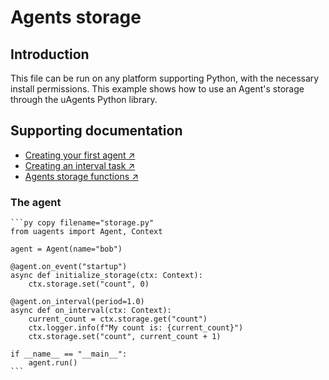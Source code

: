 # Agents storage

## Introduction

This file can be run on any platform supporting Python, with the necessary install permissions. This example shows how to use an Agent's storage through the uAgents Python library.

## Supporting documentation

- [Creating your first agent ↗️](/guides/agents/create-a-uagent)
- [Creating an interval task ↗️](/guides/agents/interval-task)
- [Agents storage functions ↗️](/guides/agents/intermediate/storage-function)

### The agent

    ```py copy filename="storage.py"
    from uagents import Agent, Context

    agent = Agent(name="bob")

    @agent.on_event("startup")
    async def initialize_storage(ctx: Context):
        ctx.storage.set("count", 0)

    @agent.on_interval(period=1.0)
    async def on_interval(ctx: Context):
        current_count = ctx.storage.get("count")
        ctx.logger.info(f"My count is: {current_count}")
        ctx.storage.set("count", current_count + 1)

    if __name__ == "__main__":
        agent.run()
    ```
